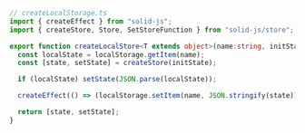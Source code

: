 ```ts
// createLocalStorage.ts
import { createEffect } from "solid-js";
import { createStore, Store, SetStoreFunction } from "solid-js/store";

export function createLocalStore<T extends object>(name:string, initState: T): [Store<T>, SetStoreFunction<T>] {
  const localState = localStorage.getItem(name);
  const [state, setState] = createStore(initState);

  if (localState) setState(JSON.parse(localState));

  createEffect(() => (localStorage.setItem(name, JSON.stringify(state))));

  return [state, setState];
}
```
